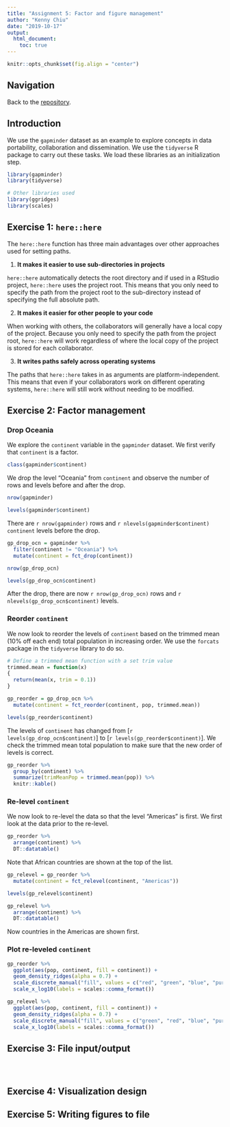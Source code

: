 ```yaml
---
title: "Assignment 5: Factor and figure management"
author: "Kenny Chiu"
date: "2019-10-17"
output:
  html_document:
    toc: true
---
```


```r
knitr::opts_chunk$set(fig.align = "center")
```



## Navigation

Back to the [repository](https://github.com/STAT545-UBC-hw-2019-20/stat545-hw-chiukenny/tree/master/hw05).



## Introduction

We use the `gapminder` dataset as an example to explore concepts in data portability, collaboration and dissemination. We use the `tidyverse` R package to carry out these tasks. We load these libraries as an initialization step.

```r
library(gapminder)
library(tidyverse)

# Other libraries used
library(ggridges)
library(scales)
```



## Exercise 1: `here::here`

The `here::here` function has three main advantages over other approaches used for setting paths.

1. **It makes it easier to use sub-directories in projects**

`here::here` automatically detects the root directory and if used in a RStudio project, `here::here` uses the project root. This means that you only need to specify the path from the project root to the sub-directory instead of specifying the full absolute path.

2. **It makes it easier for other people to your code**

When working with others, the collaborators will generally have a local copy of the project. Because you only need to specify the path from the project root, `here::here` will work regardless of where the local copy of the project is stored for each collaborator.

3. **It writes paths safely across operating systems**

The paths that `here::here` takes in as arguments are platform-independent. This means that even if your collaborators work on different operating systems, `here::here` will still work without needing to be modified.



## Exercise 2: Factor management

### Drop Oceania

We explore the `continent` variable in the `gapminder` dataset. We first verify that `continent` is a factor.

```r
class(gapminder$continent)
```

We drop the level "Oceania" from `continent` and observe the number of rows and levels before and after the drop.

```r
nrow(gapminder)
```

```r
levels(gapminder$continent)
```


There are `r nrow(gapminder)` rows and `r nlevels(gapminder$continent)` `continent` levels before the drop.

```r
gp_drop_ocn = gapminder %>%
  filter(continent != "Oceania") %>%
  mutate(continent = fct_drop(continent))

nrow(gp_drop_ocn)
```

```r
levels(gp_drop_ocn$continent)
```

After the drop, there are now `r nrow(gp_drop_ocn)` rows and `r nlevels(gp_drop_ocn$continent)` levels.

### Reorder `continent`

We now look to reorder the levels of `continent` based on the trimmed mean (10% off each end) total population in increasing order. We use the `forcats` package in the `tidyverse` library to do so.

```r
# Define a trimmed mean function with a set trim value
trimmed.mean = function(x)
{
  return(mean(x, trim = 0.1))
}

gp_reorder = gp_drop_ocn %>%
  mutate(continent = fct_reorder(continent, pop, trimmed.mean))

levels(gp_reorder$continent)
```

The levels of `continent` has changed from [`r levels(gp_drop_ocn$continent)`] to [`r levels(gp_reorder$continent)`]. We check the trimmed mean total population to make sure that the new order of levels is correct.

```r
gp_reorder %>%
  group_by(continent) %>%
  summarize(trimMeanPop = trimmed.mean(pop)) %>%
  knitr::kable()
```

### Re-level `continent`

We now look to re-level the data so that the level "Americas" is first. We first look at the data prior to the re-level.

```r
gp_reorder %>%
  arrange(continent) %>%
  DT::datatable()
```

Note that African countries are shown at the top of the list.

```r
gp_relevel = gp_reorder %>%
  mutate(continent = fct_relevel(continent, "Americas"))

levels(gp_relevel$continent)
```

```r
gp_relevel %>%
  arrange(continent) %>%
  DT::datatable()
```

Now countries in the Americas are shown first.

### Plot re-leveled `continent`

```r
gp_reorder %>%
  ggplot(aes(pop, continent, fill = continent)) +
  geom_density_ridges(alpha = 0.7) +
  scale_discrete_manual("fill", values = c("red", "green", "blue", "purple")) +
  scale_x_log10(labels = scales::comma_format())
```

```r
gp_relevel %>%
  ggplot(aes(pop, continent, fill = continent)) +
  geom_density_ridges(alpha = 0.7) +
  scale_discrete_manual("fill", values = c("green", "red", "blue", "purple")) +
  scale_x_log10(labels = scales::comma_format())
```




## Exercise 3: File input/output

```r

```

```r

```

```r

```



## Exercise 4: Visualization design



## Exercise 5: Writing figures to file